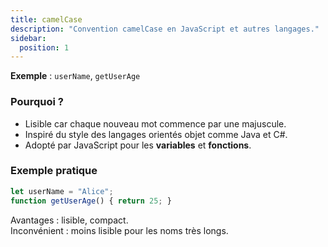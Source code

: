 ```yaml
---
title: camelCase
description: "Convention camelCase en JavaScript et autres langages."
sidebar:
  position: 1
---
```


**Exemple** : `userName`, `getUserAge`  

### Pourquoi ?  
- Lisible car chaque nouveau mot commence par une majuscule.  
- Inspiré du style des langages orientés objet comme Java et C#.  
- Adopté par JavaScript pour les **variables** et **fonctions**.  

### Exemple pratique

```js
let userName = "Alice";
function getUserAge() { return 25; }
```

Avantages : lisible, compact.  
Inconvénient : moins lisible pour les noms très longs.  
